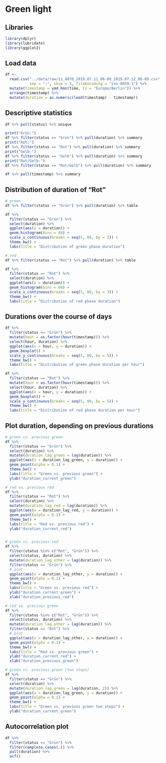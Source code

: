 # Green light

## Libraries
```r

library(dplyr)
library(lubridate)
library(ggplot2)

```

## Load data
```r

df <-
  read.csv("../data/raw/11_4070_2019.07.11_00-00_2019.07.12_00-00.csv",
           sep = ";", skip = 1, fileEncoding = "iso-8859-1") %>% 
  mutate(timestamp = ymd_hms(time, tz = "Europe/Berlin")) %>% 
  arrange(timestamp) %>% 
  mutate(duration = as.numeric(lead(timestamp) - timestamp))

```

## Descriptive statistics
```r

df %>% pull(status) %>% unique

print("Grün:")
df %>% filter(status == "Grün") %>% pull(duration) %>% summary
print("Rot:")
df %>% filter(status == "Rot") %>% pull(duration) %>% summary
print("Gelb:")
df %>% filter(status == "Gelb") %>% pull(duration) %>% summary
print("Rot/Gelb:")
df %>% filter(status == "Rot/Gelb") %>% pull(duration) %>% summary

df %>% pull(timestamp) %>% summary

```

## Distribution of duration of "Rot"
```r

# green
df %>% filter(status == "Grün") %>% pull(duration) %>% table

df %>% 
  filter(status == "Grün") %>%
  select(duration) %>% 
  ggplot(aes(x = duration)) +
  geom_histogram(bins = 80) +
  scale_x_continuous(breaks = seq(5, 80, by = 3)) +
  theme_bw() +
  labs(title = "Distribution of green phase duration")

# red
df %>% filter(status == "Rot") %>% pull(duration) %>% table

df %>% 
  filter(status == "Rot") %>%
  select(duration) %>% 
  ggplot(aes(x = duration)) +
  geom_histogram(bins = 80) +
  scale_x_continuous(breaks = seq(5, 80, by = 3)) +
  theme_bw() +
  labs(title = "Distribution of red phase duration")

```


## Durations over the course of days
```r

df %>% 
  filter(status == "Grün") %>%
  mutate(hour = as.factor(hour(timestamp))) %>% 
  select(hour, duration) %>% 
  ggplot(aes(x = hour, y = duration)) + 
  geom_boxplot() +
  scale_y_continuous(breaks = seq(5, 80, by = 5)) +
  theme_bw() +
  labs(title = "Distribution of green phase duration per hour")

df %>% 
  filter(status == "Rot") %>%
  mutate(hour = as.factor(hour(timestamp))) %>% 
  select(hour, duration) %>% 
  ggplot(aes(x = hour, y = duration)) + 
  geom_boxplot() +
  scale_y_continuous(breaks = seq(5, 80, by = 5)) +
  theme_bw() +
  labs(title = "Distribution of red phase duration per hour")

```

## Plot duration, depending on previous durations
```r

# green vs. previous green
df %>% 
  filter(status == "Grün") %>%
  select(duration) %>% 
  mutate(duration_lag_green = lag(duration)) %>% 
  ggplot(aes(x = duration_lag_green, y = duration)) +
  geom_point(alpha = 0.1) +
  theme_bw() +
  labs(title = "Green vs. previous green") +
  ylab("duration_current_green")

# red vs. previous red
df %>% 
  filter(status == "Rot") %>%
  select(duration) %>% 
  mutate(duration_lag_red = lag(duration)) %>% 
  ggplot(aes(x = duration_lag_red, y = duration)) +
  geom_point(alpha = 0.1) +
  theme_bw() +
  labs(title = "Red vs. previous red") +
  ylab("duration_current_red")


# green vs. previous red
df %>% 
  filter(status %in% c("Rot", "Grün")) %>%
  select(status, duration) %>% 
  mutate(duration_lag_other = lag(duration)) %>%
  filter(status == "Grün") %>% 
  # plot
  ggplot(aes(x = duration_lag_other, y = duration)) +
  geom_point(alpha = 0.1) +
  theme_bw() +
  labs(title = "Green vs. previous red") +
  ylab("duration_current_green") +
  xlab("duration_previous_red")

# red vs. previous green
df %>% 
  filter(status %in% c("Rot", "Grün")) %>%
  select(status, duration) %>% 
  mutate(duration_lag_other = lag(duration)) %>%
  filter(status == "Rot") %>% 
  # plot
  ggplot(aes(x = duration_lag_other, y = duration)) +
  geom_point(alpha = 0.1) +
  theme_bw() +
  labs(title = "Red vs. previous green") +
  ylab("duration_current_red") +
  xlab("duration_previous_green")

# green vs. previous green (two steps)
df %>% 
  filter(status == "Grün") %>%
  select(duration) %>% 
  mutate(duration_lag_green = lag(duration, 2)) %>% 
  ggplot(aes(x = duration_lag_green, y = duration)) +
  geom_point(alpha = 0.1) +
  theme_bw() +
  labs(title = "Green vs. previous green two steps") +
  ylab("duration_current_green")

```

## Autocorrelation plot
```r

df %>% 
  filter(status == "Grün") %>%
  filter(complete.cases(.)) %>% 
  pull(duration) %>%
  acf()

```

